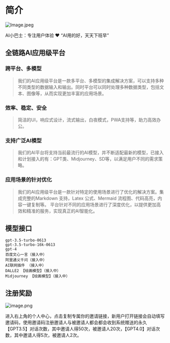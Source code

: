# 

# 简介

![Image.jpeg](https://top1gpt.com/api/file/f34f7700-dd03-4ee2-81ee-66b78fba8738)

AI小巴士：专注用户体验 ❤️ “AI用的好，天天下班早”

## 全链路AI应用级平台

### 跨平台、多模型

> 我们的AI应用级平台是一款多平台、多模型的集成解决方案，可以支持多种不同类型的数据输入和输出。同时平台可以同时处理多种数据类型，包括文本、图像等，从而实现更加丰富的应用场景。

### 效率、稳定、安全

> 简洁的UI，响应式设计，流式输出，白夜模式，PWA支持等，助力高效办公。

### 支持广泛AI模型

> 我们的AI平台将支持当前最流行的AI模型，并不断适配最新的模型，已接入和计划接入的有：GPT类、Midjourney、SD等，以满足用户不同的需求策略。

### 应用场景的针对优化

> 我们的AI应用级平台是一款针对特定的使用场景进行了优化的解决方案。集成完整的Markdown 支持，Latex 公式、Mermaid 流程图、代码高亮，内容一键复制等。 平台针对不同的应用场景进行了深度优化，以提供更加高效和精准的服务，实现真正的AI智能化。

## 模型接口

```other
gpt-3.5-turbo-0613
gpt-3.5-turbo-16k-0613
gpt-4
百度文心一言（接入中）
阿里通义千问（接入中）
AI联网插件 （接入中）
DALLE2 【绘画模型】（接入中）
Midjourney 【绘画模型】（接入中）
```

## 注册奖励

![image.png](https://res.craft.do/user/full/cd251cfd-2de5-cb5c-a690-8aafec40e2cb/doc/cf624041-677f-4e0d-bf33-e46b088b8b32/a097957a-0eff-448d-a223-a8095b7569dd)

进入右上角的个人中心，点击复制专属你的邀请链接，新用户打开链接会自动填写邀请码，使用邀请码注册邀请人与被邀请人都会都会收到系统赠送的永久【GPT3.5】对话次数，其中邀请人得50次，被邀请人20次，【GPT4.0】对话次数，其中邀请人得5次，被邀请人2次。


